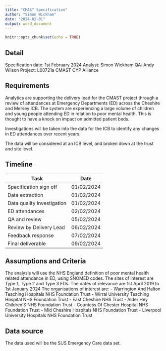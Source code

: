 ```yaml
---
title: "CMAST Specification"
author: "Simon Wickham"
date: "2024-02-01"
output: word_document
---
```


```r
knitr::opts_chunk$set(echo = TRUE)
```

## Detail

Specification date: 1st February 2024
Analyst: Simon Wickham
QA: Andy Wilson
Project: L00721a CMAST CYP Alliance

## Requirements

Analytics are supporting the delivery lead for the CMAST project through a review of attendances at Emergency Departments (ED) across the Cheshire and Mersey ICB. The system are experiencing a large volume of children and young people attending ED in relation to poor mental health. This is thought to have a knock on impact on admitted patient beds.

Investigations will be taken into the data for the ICB to identify any changes in ED attendances over recent years.

The data will be considered at an ICB level, and broken down at the trust and site level.

## Timeline
| Task                        | Date       |
|-----------------------------|------------|
| Specification sign off      | 01/02/2024 |
| Data extraction             | 01/02/2024 |
| Data quality investigation  | 01/02/2024 |
| ED attendances              | 02/02/2024 |
| QA and review               | 05/02/2024 |
| Review by Delivery Lead     | 06/02/2024 |
| Feedback response           | 07/02/2024 |
| Final deliverable           | 09/02/2024 |

## Assumptions and Criteria

The analysis will use the NHS England definition of poor mental health related attendance in ED, using SNOMED codes.
The sites of interest are Type 1, Type 2 and Type 3 EDs.
The dates of relevance are 1st April 2019 to 1st January 2024
The organisations of interest are:
- Warrington And Halton Teaching Hospitals NHS Foundation Trust
- Wirral University Teaching Hospital NHS Foundation Trust
- East Cheshire NHS Trust
- Alder Hey Children'S NHS Foundation Trust
- Countess Of Chester Hospital NHS Foundation Trust
- Mid Cheshire Hospitals NHS Foundation Trust
- Liverpool University Hospitals NHS Foundation Trust

## Data source

The data used will be the SUS Emergency Care data set.

